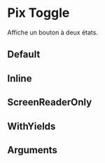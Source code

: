 
<Meta
  title='Form/Toggle'
  component='PixToggle'
  argTypes={stories.argTypes}
/>

# Pix Toggle

Affiche un bouton à deux états.

## Default

<Canvas>
  <Story name='Default' story={stories.Default} height={200} />
</Canvas>

## Inline

<Canvas>
  <Story name='Inline' story={stories.Inline} height={200} />
</Canvas>

## ScreenReaderOnly

<Canvas>
  <Story name='ScreenReaderOnly' story={stories.ScreenReaderOnly} height={200} />
</Canvas>

## WithYields

<Canvas>
  <Story name='WithYields' story={stories.WithYields} height={200} />
</Canvas>

## Arguments

<ArgsTable story="Default" />